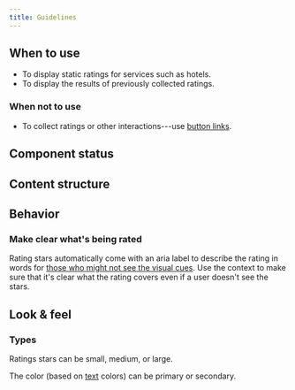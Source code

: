 ```yaml
---
title: Guidelines
---
```


<ReactExample exampleId="RatingStars-default" />

## When to use

- To display static ratings for services such as hotels.
- To display the results of previously collected ratings.

### When not to use

- To collect ratings or other interactions---use [button links](/components/action/buttonlink/).

## Component status

<ComponentStatus component="RatingStars" />

## Content structure

<FigmaFile
  file="4QJZqvBvRrLu6t9mwObCkA"
  node="164%3A0"
  alt="Rating: indicates the rating rounded to a whole number; empty: optionally shows the potential rating not obtained."
/>

## Behavior

### Make clear what's being rated

Rating stars automatically come with an aria label to describe the rating in words
for [those who might not see the visual cues](/foundation/accessibility/).
Use the context to make sure that it's clear what the rating covers
even if a user doesn't see the stars.

## Look & feel

### Types

Ratings stars can be small, medium, or large.

<ReactExample exampleId="RatingStars-sizes" />

The color (based on [text](/components/text/text/) colors) can be primary or secondary.

<ReactExample exampleId="RatingStars-colors" />
